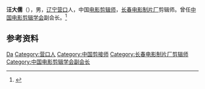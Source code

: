 '''汪大儒'''（{{bd|1930年|}}），男，[[辽宁|辽宁]][[营口|营口]]人，中国[[电影剪辑师|电影剪辑师]]，[[长春电影制片厂|长春电影制片厂]]剪辑师。曾任[[中国电影剪辑学会|中国电影剪辑学会]]副会长。<ref>{{Cite book|title=中国电影电视艺术家辞典|author=何厚桢主编|publisher=中国学术期刊（光盘版）电子杂志社|year=2007|isbn=|location=北京|pages=}}</ref>

== 参考资料 ==
{{reflist}}

{{中国人物小作品}}
{{中国电影金鸡奖最佳剪辑}}

{{Authority control}}
{{DEFAULTSORT:Wang汪}}
[[Category:汪姓|Da]]
[[Category:营口人|Category:营口人]]
[[Category:中国剪接师|Category:中国剪接师]]
[[Category:长春电影制片厂剪辑师|Category:长春电影制片厂剪辑师]]
[[Category:中国电影剪辑学会副会长|Category:中国电影剪辑学会副会长]]